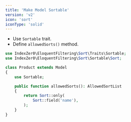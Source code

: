 ```yaml
---
title: 'Make Model Sortable'
version: 'v2'
icon: 'sort'
iconType: 'solid'
---
```



<SortingNote />

- Use `Sortable` trait.
- Define `allowedSorts()` method.

```php
use IndexZer0\EloquentFiltering\Sort\Traits\Sortable;
use IndexZer0\EloquentFiltering\Sort\Sortable\Sort;

class Product extends Model
{
    use Sortable;

    public function allowedSorts(): AllowedSortList
    {
        return Sort::only(
            Sort::field('name'),
        );
    }
}
```

